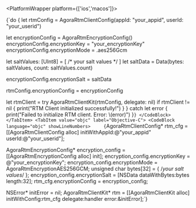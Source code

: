 
<PlatformWrapper platform={['ios','macos']}>
    

<Tabs groupId="language">
<TabItem value="swift" label="Swift" default>
<CodeBlock language="swift" showLineNumbers>
{`do {
let rtmConfig = AgoraRtmClientConfig(appId: "your_appid", userId: "your_userid")

let encryptionConfig = AgoraRtmEncryptionConfig()
encryptionConfig.encryptionKey = "your_encryptionKey"
encryptionConfig.encryptionMode = .aes256Gcm

let saltValues: [UInt8] = [ /* your salt values */ ]
let saltData = Data(bytes: saltValues, count: saltValues.count)

encryptionConfig.encryptionSalt = saltData

rtmConfig.encryptionConfig = encryptionConfig    

let rtmClient = try AgoraRtmClientKit(rtmConfig, delegate: nil)
    if rtmClient != nil {
        print("RTM Client initialized successfully!")
    }
} catch let error {
    print("Failed to initialize RTM client. Error: \\(error)")
}`}
</CodeBlock>
</TabItem>
<TabItem value="objc" label="Objective-C">
<CodeBlock language="objc" showLineNumbers>    
{`AgoraRtmClientConfig* rtm_cfg = [[AgoraRtmClientConfig alloc] initWithAppId:@"your_appid" userId:@"your_userid"];

AgoraRtmEncryptionConfig* encryption_config = [[AgoraRtmEncryptionConfig alloc] init];
encryption_config.encryptionKey = @"your_encryptionKey";
encryption_config.encryptionMode = AgoraRtmEncryptionAES256GCM;
unsigned char bytes[32] = { /*your salt values*/ };
encryption_config.encryptionSalt = [NSData dataWithBytes:bytes length:32];
rtm_cfg.encryptionConfig = encryption_config;

NSError* initError = nil;
AgoraRtmClientKit* rtm = [[AgoraRtmClientKit alloc] initWithConfig:rtm_cfg delegate:handler error:&initError];`}
</CodeBlock>
</TabItem>
</Tabs>
</PlatformWrapper>